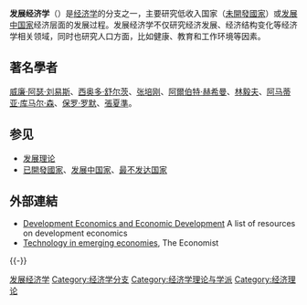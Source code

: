 {{Economics sidebar}}
'''发展经济学'''（{{lang-en|Development economics}}）是[[经济学|经济学]]的分支之一，主要研究低收入国家（[[未開發國家|未開發國家]]）或[[发展中国家|发展中国家]]经济层面的发展过程。发展经济学不仅研究经济发展、经济结构变化等经济学相关领域，同时也研究人口方面，比如健康、教育和工作环境等因素。

==著名學者==
[[威廉·阿瑟·刘易斯|威廉·阿瑟·刘易斯]]、[[西奥多·舒尔茨|西奥多·舒尔茨]]、[[张培刚|张培刚]]、[[阿爾伯特·赫希曼|阿爾伯特·赫希曼]]、[[林毅夫|林毅夫]]、[[阿马蒂亚·库马尔·森|阿马蒂亚·库马尔·森]]、[[保罗·罗默|保罗·罗默]]、[[張夏準|張夏準]]。

==参见==
* [[发展理论|发展理论]]
* [[已開發國家|已開發國家]]、[[发展中国家|发展中国家]]、[[最不发达国家|最不发达国家]]

==外部連結==
* [https://web.archive.org/web/20080704071437/http://faculty.oxy.edu/gsecondi/dev.html Development Economics and Economic Development] A list of resources on development economics
* [http://www.economist.com/science/displaystory.cfm?story_id=10640716 Technology in emerging economies]{{Wayback|url=http://www.economist.com/science/displaystory.cfm?story_id=10640716 |date=20090122095348 }}, The Economist

{{-}}
{{Macroeconomics}}
{{Authority control}}

[[Category:发展经济学|]]
[[Category:经济学分支|Category:经济学分支]]
[[Category:经济学理论与学派|Category:经济学理论与学派]]
[[Category:经济理论|Category:经济理论]]